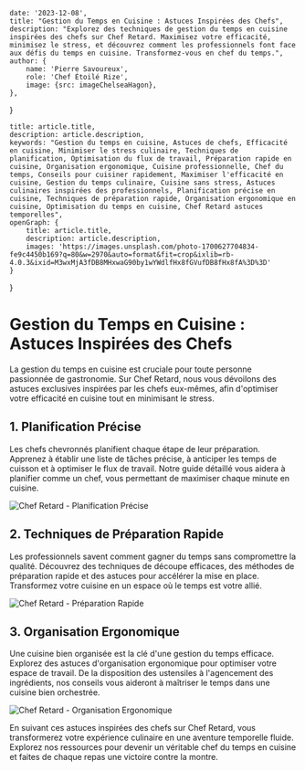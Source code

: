 
    date: '2023-12-08',
    title: "Gestion du Temps en Cuisine : Astuces Inspirées des Chefs",
    description: "Explorez des techniques de gestion du temps en cuisine inspirées des chefs sur Chef Retard. Maximisez votre efficacité, minimisez le stress, et découvrez comment les professionnels font face aux défis du temps en cuisine. Transformez-vous en chef du temps.",
    author: {
        name: 'Pierre Savoureux',
        role: 'Chef Étoilé Rize',
        image: {src: imageChelseaHagon},
    },
}

    title: article.title,
    description: article.description,
    keywords: "Gestion du temps en cuisine, Astuces de chefs, Efficacité en cuisine, Minimiser le stress culinaire, Techniques de planification, Optimisation du flux de travail, Préparation rapide en cuisine, Organisation ergonomique, Cuisine professionnelle, Chef du temps, Conseils pour cuisiner rapidement, Maximiser l'efficacité en cuisine, Gestion du temps culinaire, Cuisine sans stress, Astuces culinaires inspirées des professionnels, Planification précise en cuisine, Techniques de préparation rapide, Organisation ergonomique en cuisine, Optimisation du temps en cuisine, Chef Retard astuces temporelles",
    openGraph: {
        title: article.title,
        description: article.description,
        images: 'https://images.unsplash.com/photo-1700627704834-fe9c4450b169?q=80&w=2970&auto=format&fit=crop&ixlib=rb-4.0.3&ixid=M3wxMjA3fDB8MHxwaG90by1wYWdlfHx8fGVufDB8fHx8fA%3D%3D'
    }
}

# Gestion du Temps en Cuisine : Astuces Inspirées des Chefs

La gestion du temps en cuisine est cruciale pour toute personne passionnée de gastronomie. Sur Chef Retard, nous vous dévoilons des astuces exclusives inspirées par les chefs eux-mêmes, afin d'optimiser votre efficacité en cuisine tout en minimisant le stress.

## 1. Planification Précise

Les chefs chevronnés planifient chaque étape de leur préparation. Apprenez à établir une liste de tâches précise, à anticiper les temps de cuisson et à optimiser le flux de travail. Notre guide détaillé vous aidera à planifier comme un chef, vous permettant de maximiser chaque minute en cuisine.

![Chef Retard - Planification Précise](./precise-planning.jpg)

## 2. Techniques de Préparation Rapide

Les professionnels savent comment gagner du temps sans compromettre la qualité. Découvrez des techniques de découpe efficaces, des méthodes de préparation rapide et des astuces pour accélérer la mise en place. Transformez votre cuisine en un espace où le temps est votre allié.

![Chef Retard - Préparation Rapide](./quick-prep.jpg)

## 3. Organisation Ergonomique

Une cuisine bien organisée est la clé d'une gestion du temps efficace. Explorez des astuces d'organisation ergonomique pour optimiser votre espace de travail. De la disposition des ustensiles à l'agencement des ingrédients, nos conseils vous aideront à maîtriser le temps dans une cuisine bien orchestrée.

![Chef Retard - Organisation Ergonomique](./ergonomic-organization.jpg)

En suivant ces astuces inspirées des chefs sur Chef Retard, vous transformerez votre expérience culinaire en une aventure temporelle fluide. Explorez nos ressources pour devenir un véritable chef du temps en cuisine et faites de chaque repas une victoire contre la montre.